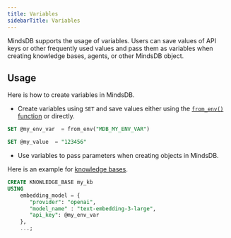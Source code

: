 ```yaml
---
title: Variables
sidebarTitle: Variables
---
```


MindsDB supports the usage of variables. Users can save values of API keys or other frequently used values and pass them as variables when creating knowledge bases, agents, or other MindsDB object.

## Usage

Here is how to create variables in MindsDB.

* Create variables using `SET` and save values either using the [`from_env()` function](/mindsdb_sql/functions/from_env) or directly.

```sql
SET @my_env_var  = from_env("MDB_MY_ENV_VAR")

SET @my_value  = "123456"
```

* Use variables to pass parameters when creating objects in MindsDB.

Here is an example for [knowledge bases](/mindsdb_sql/knowledge-bases).

```sql
CREATE KNOWLEDGE_BASE my_kb
USING
    embedding_model = {
       "provider": "openai",
       "model_name" : "text-embedding-3-large",
       "api_key": @my_env_var
    },
    ...;
```
